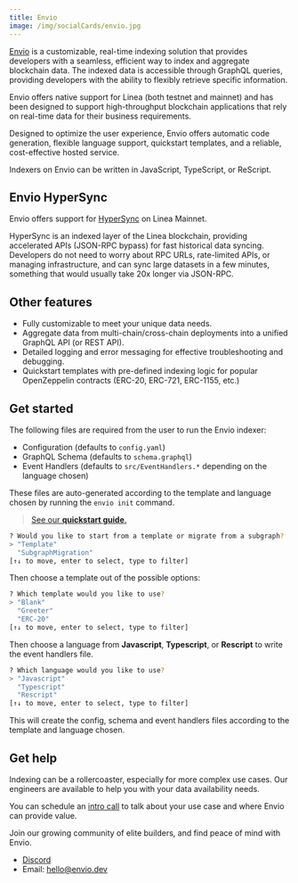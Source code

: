 ```yaml
---
title: Envio
image: /img/socialCards/envio.jpg
---
```


[Envio](https://envio.dev/) is a customizable, real-time indexing solution that
provides developers with a seamless, efficient way to index and aggregate
blockchain data. The indexed data is accessible through GraphQL queries,
providing developers with the ability to flexibly retrieve specific information.

Envio offers native support for Linea (both testnet and mainnet) and has been
designed to support high-throughput blockchain applications that rely on
real-time data for their business requirements.

Designed to optimize the user experience, Envio offers automatic code
generation, flexible language support, quickstart templates, and a reliable,
cost-effective hosted service.

Indexers on Envio can be written in JavaScript, TypeScript, or ReScript.

## Envio HyperSync

Envio offers support for [HyperSync](https://docs.envio.dev/docs/hypersync) on
Linea Mainnet.

HyperSync is an indexed layer of the Linea blockchain, providing accelerated
APIs (JSON-RPC bypass) for fast historical data syncing. Developers do not need
to worry about RPC URLs, rate-limited APIs, or managing infrastructure, and can
sync large datasets in a few minutes, something that would usually take 20x
longer via JSON-RPC.

## Other features

- Fully customizable to meet your unique data needs.
- Aggregate data from multi-chain/cross-chain deployments into a unified GraphQL
  API (or REST API).
- Detailed logging and error messaging for effective troubleshooting and
  debugging.
- Quickstart templates with pre-defined indexing logic for popular OpenZeppelin
  contracts (ERC-20, ERC-721, ERC-1155, etc.)

## Get started

The following files are required from the user to run the Envio indexer:

- Configuration (defaults to `config.yaml`)
- GraphQL Schema (defaults to `schema.graphql`)
- Event Handlers (defaults to `src/EventHandlers.*` depending on the language
  chosen)

These files are auto-generated according to the template and language chosen by
running the `envio init` command.

> [See our **quickstart guide**.](https://docs.envio.dev/docs/quickstart)

```bash
? Would you like to start from a template or migrate from a subgraph?
> "Template"
  "SubgraphMigration"
[↑↓ to move, enter to select, type to filter]

```

Then choose a template out of the possible options:

```bash
? Which template would you like to use?
> "Blank"
  "Greeter"
  "ERC-20"
[↑↓ to move, enter to select, type to filter]
```

Then choose a language from **Javascript**, **Typescript**, or **Rescript** to
write the event handlers file.

```bash
? Which language would you like to use?
> "Javascript"
  "Typescript"
  "Rescript"
[↑↓ to move, enter to select, type to filter]
```

This will create the config, schema and event handlers files according to the
template and language chosen.

## Get help

Indexing can be a rollercoaster, especially for more complex use cases. Our
engineers are available to help you with your data availability needs.

You can schedule an [intro call](https://calendly.com/sven-float-shipping/envio)
to talk about your use case and where Envio can provide value.

Join our growing community of elite builders, and find peace of mind with Envio.

- [Discord](https://discord.gg/mZHNWgNCAc)
- Email: [hello@envio.dev](mailto:hello@envio.dev)
